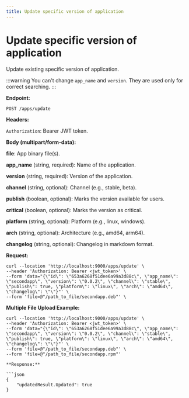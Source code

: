 ```yaml
---
title: Update specific version of application
---
```


# Update specific version of application

Update existing specific version of application.

:::warning
You can't change `app_name` and `version`. They are used only for correct searching.
:::

**Endpoint:**

`POST /apps/update`

**Headers:**

`Authorization`: Bearer JWT token.

**Body (multipart/form-data):**

**file**: App binary file(s).

**app_name** (string, required): Name of the application.

**version** (string, required): Version of the application.

**channel** (string, optional): Channel (e.g., stable, beta).

**publish** (boolean, optional): Marks the version available for users.

**critical** (boolean, optional): Marks the version as critical.

**platform** (string, optional): Platform (e.g., linux, windows).

**arch** (string, optional): Architecture (e.g., amd64, arm64).

**changelog** (string, optional): Changelog in markdown format.

**Request:**
```
curl --location 'http://localhost:9000/apps/update' \
--header 'Authorization: Bearer <jwt_token>' \
--form 'data="{\"id\": \"653a6268f51dee6a99a3d88c\", \"app_name\": \"secondapp\", \"version\": \"0.0.2\", \"channel\": \"stable\", \"publish\": true, \"platform\": \"linux\", \"arch\": \"amd64\", \"changelog\": \"\"}"' \
--form 'file=@"/path_to_file/secondapp.deb"' \
```
**Multiple File Upload Example:**
```
curl --location 'http://localhost:9000/apps/update' \
--header 'Authorization: Bearer <jwt_token>' \
--form 'data="{\"id\": \"653a6268f51dee6a99a3d88c\", \"app_name\": \"secondapp\", \"version\": \"0.0.2\", \"channel\": \"stable\", \"publish\": true, \"platform\": \"linux\", \"arch\": \"amd64\", \"changelog\": \"\"}"' \
--form 'file=@"/path_to_file/secondapp.deb"' \
--form 'file=@"/path_to_file/secondapp.rpm"'

**Response:**

```json
{
    "updatedResult.Updated": true
}
```